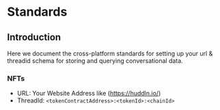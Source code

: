
# Standards

## Introduction

Here we document the cross-platform standards for setting up your url & threadid schema for storing and querying conversational data.

### NFTs

- URL: Your Website Address like (https://huddln.io/)
- ThreadId: `<tokenContractAddress>:<tokenId>:<chainId>`
